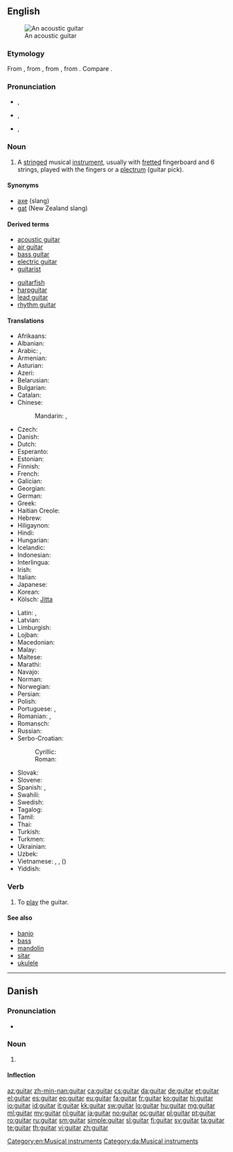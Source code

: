 ==English==
{{wikipedia}}
[[Image:Spanish guitar.jpg|thumb|An acoustic guitar]]

===Etymology===
From {{etyl|es}} {{term|guitarra|lang=es}}, from {{etyl|ar}} {{term|قيثارة|sc=Arab|tr=qīθāra}}, from {{etyl|la}} {{term|cithara|lang=la}}, from {{etyl|grc}} {{term|κιθάρα|lang=grc}}. Compare {{term|cither}}.

===Pronunciation===
* {{a|UK}} {{IPA|/ɡɪˈtɑː(ɹ)/}}, {{X-SAMPA|/gI"tA:(r\)/}}
*: {{audio|en-uk-guitar.ogg|Audio (UK)}}
*: {{rhymes|ɑː(ɹ)}}
* {{a|GenAm}} {{IPA|/ɡɪˈtɑɹ/}}, {{X-SAMPA|/gI"tAr\/}}
*: {{audio|en-us-guitar.ogg|Audio (US)}}
*: {{rhymes|ɑː(ɹ)}}
* {{a|Southern US}} {{IPA|/ˈɡɪ.tɑɹ/}}, {{X-SAMPA|/"gI.tAr\/}}
*: {{rhymes|ɑː(ɹ)}}
*: {{hyphenation|gui|tar}}

===Noun===
{{en-noun}}

# A [[string]]ed musical [[instrument]], usually with [[fretted]] fingerboard and 6 strings, played with the fingers or a [[plectrum]] (guitar pick).

====Synonyms====
* [[axe]] (slang)
* [[gat]] (New Zealand slang)

====Derived terms====
{{top2}}
* [[acoustic guitar]]
* [[air guitar]]
* [[bass guitar]]
* [[electric guitar]]
* [[guitarist]]
{{mid2}}
* [[guitarfish]]
* [[harpguitar]]
* [[lead guitar]]
* [[rhythm guitar]]
{{bottom}}

====Translations====
{{trans-top|instrument}}
* Afrikaans: {{t-|af|kitaar}}
* Albanian: {{t-|sq|kitarë|f}}
* Arabic: {{t-|ar|قيثارة|f|tr=qithaara}},  {{t-|ar|جيتار|m|tr=gitaar}}
* Armenian: {{t-|hy|կիթառ|tr=kit'aṙ}}
* Asturian: {{t-|ast|guitarra|f}}
* Azeri: {{t+|az|gitara}}
* Belarusian: {{t-|be|гітара|f|tr=hitára}}
* Bulgarian: {{t-|bg|китара|f|tr=kitára}}
* Catalan: {{t+|ca|guitarra|f}}
* Chinese:
*: Mandarin: {{t-|cmn|吉他|tr=jítā|sc=Hani}}, {{t|cmn|六弦琴|tr=liùxiánqín|sc=Hani}}
* Czech: {{t+|cs|kytara|f}}
* Danish: {{t+|da|guitar|c}}
* Dutch: {{t+|nl|gitaar|f}}
* Esperanto: {{t-|eo|gitaro}}
* Estonian: {{t-|et|kitarr}}
* Finnish: {{t+|fi|kitara}}
* French: {{t+|fr|guitare|f}}
* Galician: {{t+|gl|guitarra|f}}
* Georgian: {{t-|ka|გიტარა|sc=Geor}}
* German: {{t+|de|Gitarre|f}}
* Greek: {{t+|el|κιθάρα|f|tr=kithára}}
* Haitian Creole: {{tø|ht|gita}}
* Hebrew: {{t+|he|גיטרה|f|alt=גִּיטָרָה|tr=gitara}}
* Hiligaynon: {{tø|hil|gitara}}
* Hindi: {{t-|hi|गिटार}}
* Hungarian: {{t+|hu|gitár}}
* Icelandic: {{t+|is|gítar|m}}
* Indonesian: {{t+|id|gitar}}
* Interlingua: {{t-|ia|guitarra}}
* Irish: {{t+|ga|giotár|m}}
* Italian: {{t+|it|chitarra|f}}
* Japanese: {{t+|ja|ギター|tr=gitā}}
* Korean: {{t+|ko|기타|tr=gita|sc=Hang}}
* Kölsch: [[Jitta]] {{f}}
{{trans-mid}}
* Latin: {{t-|la|fides|f}},  {{t-|la|cithara}}
* Latvian: {{t-|lv|ģitāra|f}}
* Limburgish: {{t+|li|gitaar}}
* Lojban: {{t-|jbo|jgitrgitara}}
* Macedonian: {{t-|mk|гитара|f|tr=gitára}}
* Malay: {{t-|ms|gitar}}
* Maltese: {{t-|mt|kitarra|f}}
* Marathi: {{t-|mr|गिटार|f|tr=gīṭāra|sc=Deva}}
* Navajo: {{tø|nv|agaanstsiin}}
* Norman: {{tø|roa-nor|gùitâre|f}}
* Norwegian: {{t+|no|gitar}}
* Persian: {{t+|fa|گیتار|tr=gitâr}}
* Polish: {{t+|pl|gitara|f}}
* Portuguese: {{t+|pt|guitarra|f}}, {{t+|pt|violão|m}}
* Romanian: {{t-|ro|ghitară|f}}, {{t+|ro|chitară|f}}
* Romansch: {{t-|rm|ghitarra|f}}
* Russian: {{t+|ru|гитара|f|tr=gitára}}
* Serbo-Croatian:
*: Cyrillic: {{t-|sh|гитара|f}}
*: Roman: {{t-|sh|gitara|f}}
* Slovak: {{t-|sk|gitara|f}}
* Slovene: {{t+|sl|kitara|f}}
* Spanish: {{t+|es|guitarra|f}}, {{t-|es|jarana|f}} {{qualifier|small}}
* Swahili: {{t+|sw|gitaa}}
* Swedish: {{t+|sv|gitarr|c}}
* Tagalog: {{t-|tl|gitara}}
* Tamil: {{t-|ta|நரம்புக்கலம்|tr=narambukkalam}}
* Thai: {{t-|th|พิณ|tr=pin}}
* Turkish: {{t+|tr|gitar}}
* Turkmen: {{t-|tk|gitar}}
* Ukrainian: {{t+|uk|гітара|f|tr=hitára}}
* Uzbek: {{t-|uz|gitara}}
* Vietnamese: {{t-|vi|đàn ghi-ta}}, {{t+|vi|ghi-ta}}, {{t-|vi|lục huyền cầm}} ({{t-|vi|六絃琴|sc=Hani}})
* Yiddish: {{t-|yi|גיטאַר|f|sc=Hebr}}
{{trans-bottom}}

===Verb===
{{en-verb}}

# {{rare}} To [[play]] the guitar.

====See also====
* [[banjo]]
* [[bass]]
* [[mandolin]]
* [[sitar]]
* [[ukulele]]

[[Category:en:Musical instruments]]

----

==Danish==
{{wikipedia|lang=da}}

===Pronunciation===
* {{IPA|/ɡitar/|[ˈɡ̊itˢɑːˀ]|lang=da}}

===Noun===
{{da-noun|en|er}}

# {{l|en|guitar}}

====Inflection====
{{da-noun-infl|en|er}}

[[Category:da:Musical instruments]]

[[az:guitar]]
[[zh-min-nan:guitar]]
[[ca:guitar]]
[[cs:guitar]]
[[da:guitar]]
[[de:guitar]]
[[et:guitar]]
[[el:guitar]]
[[es:guitar]]
[[eo:guitar]]
[[eu:guitar]]
[[fa:guitar]]
[[fr:guitar]]
[[ko:guitar]]
[[hi:guitar]]
[[io:guitar]]
[[id:guitar]]
[[it:guitar]]
[[kk:guitar]]
[[sw:guitar]]
[[lo:guitar]]
[[hu:guitar]]
[[mg:guitar]]
[[ml:guitar]]
[[my:guitar]]
[[nl:guitar]]
[[ja:guitar]]
[[no:guitar]]
[[oc:guitar]]
[[pl:guitar]]
[[pt:guitar]]
[[ro:guitar]]
[[ru:guitar]]
[[sm:guitar]]
[[simple:guitar]]
[[sl:guitar]]
[[fi:guitar]]
[[sv:guitar]]
[[ta:guitar]]
[[te:guitar]]
[[th:guitar]]
[[vi:guitar]]
[[zh:guitar]]